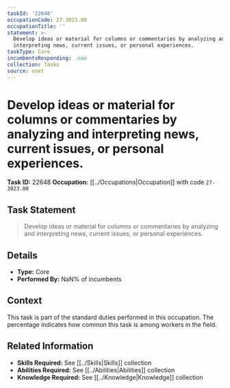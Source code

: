 ```yaml
---
taskId: '22648'
occupationCode: 27-3023.00
occupationTitle: ''
statement: >-
  Develop ideas or material for columns or commentaries by analyzing and
  interpreting news, current issues, or personal experiences.
taskType: Core
incumbentsResponding: .nan
collection: Tasks
source: onet
---
```

# Develop ideas or material for columns or commentaries by analyzing and interpreting news, current issues, or personal experiences.

**Task ID:** 22648
**Occupation:** [[../Occupations|Occupation]] with code `27-3023.00`

## Task Statement

> Develop ideas or material for columns or commentaries by analyzing and interpreting news, current issues, or personal experiences.

## Details

- **Type:** Core
- **Performed By:** NaN% of incumbents

## Context

This task is part of the standard duties performed in this occupation. The percentage indicates how common this task is among workers in the field.

## Related Information

- **Skills Required:** See [[../Skills|Skills]] collection
- **Abilities Required:** See [[../Abilities|Abilities]] collection
- **Knowledge Required:** See [[../Knowledge|Knowledge]] collection
